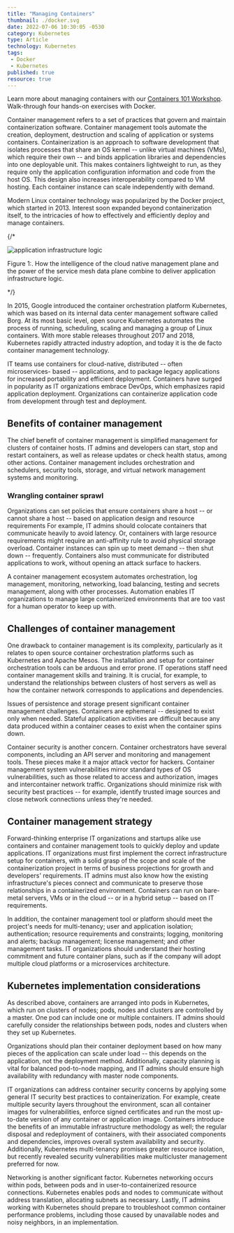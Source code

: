 ```yaml
---
title: "Managing Containers"
thumbnail: ./docker.svg
date: 2022-07-06 10:30:05 -0530
category: Kubernetes
type: Article
technology: Kubernetes
tags:
 - Docker
 - Kubernetes
published: true
resource: true
---
```



<ResourcesWrapper>
  <div className="intro">
    <p>Learn more about managing containers with our <a className="blog" href="https://github.com/layer5io/containers-101-workshop">Containers 101 Workshop</a>. Walk-through four hands-on exercises with Docker.</p>
  </div>

<p>
Container management refers to a set of practices that govern and maintain containerization software. Container management tools automate the creation, deployment, destruction and scaling of application or systems containers.
Containerization is an approach to software development that isolates processes that share an OS kernel -- unlike virtual machines (VMs), which require their own -- and binds application libraries and dependencies into one deployable unit. This makes containers lightweight to run, as they require only the application configuration information and code from the host OS. This design also increases interoperability compared to VM hosting. Each container instance can scale independently with demand.
</p>
<p>
Modern Linux container technology was popularized by the Docker project, which started in 2013. Interest soon expanded beyond containerization itself, to the intricacies of how to effectively and efficiently deploy and manage containers.
</p>

 
{/* <div className="center" >
  <img src={Infrastructure} align="center" alt="application infrastructure logic" />
  <p>
Figure 1:. How the intelligence of the cloud native management plane and the power of the service mesh data plane combine to deliver application infrastructure logic.  </p>
  </div> */}

<p>
In 2015, Google introduced the container orchestration platform Kubernetes, which was based on its internal data center management software called Borg. At its most basic level, open source Kubernetes automates the process of running, scheduling, scaling and managing a group of Linux containers. With more stable releases throughout 2017 and 2018, Kubernetes rapidly attracted industry adoption, and today it is the de facto container management technology.
</p>
<p>
IT teams use containers for cloud-native, distributed -- often microservices- based -- applications, and to package legacy applications for increased portability and efficient deployment. Containers have surged in popularity as IT organizations embrace DevOps, which emphasizes rapid application deployment. Organizations can containerize application code from development through test and deployment.
</p>
<h2>Benefits of container management</h2>
<p>
The chief benefit of container management is simplified management for clusters of container hosts. IT admins and developers can start, stop and restart containers, as well as release updates or check health status, among other actions. Container management includes orchestration and schedulers, security tools, storage, and virtual network management systems and monitoring.
</p>

<h3>Wrangling container sprawl</h3>
<p>
  Organizations can set policies that ensure containers share a host -- or cannot share a host -- based on application design and resource requirements For example, IT admins should colocate containers that communicate heavily to avoid latency. Or, containers with large resource requirements might require an anti-affinity rule to avoid physical storage overload. Container instances can spin up to meet demand -- then shut down -- frequently. Containers also must communicate for distributed applications to work, without opening an attack surface to hackers.
</p>
<p> 
A container management ecosystem automates orchestration, log management, monitoring, networking, load balancing, testing and secrets management, along with other processes. Automation enables IT organizations to manage large containerized environments that are too vast for a human operator to keep up with.
</p>

<h2>Challenges of container management</h2>
<p>
One drawback to container management is its complexity, particularly as it relates to open source container orchestration platforms such as Kubernetes and Apache Mesos. The installation and setup for container orchestration tools can be arduous and error prone. IT operations staff need container management skills and training. It is crucial, for example, to understand the relationships between clusters of host servers as well as how the container network corresponds to applications and dependencies.
</p>
<p>
Issues of persistence and storage present significant container management challenges. Containers are ephemeral -- designed to exist only when needed. Stateful application activities are difficult because any data produced within a container ceases to exist when the container spins down.
</p>
<p>
Container security is another concern. Container orchestrators have several components, including an API server and monitoring and management tools. These pieces make it a major attack vector for hackers. Container management system vulnerabilities mirror standard types of OS vulnerabilities, such as those related to access and authorization, images and intercontainer network traffic. Organizations should minimize risk with security best practices -- for example, identify trusted image sources and close network connections unless they're needed.
</p>



<h2>Container management strategy</h2>
<p>
Forward-thinking enterprise IT organizations and startups alike use containers and container management tools to quickly deploy and update applications. IT organizations must first implement the correct infrastructure setup for containers, with a solid grasp of the scope and scale of the containerization project in terms of business projections for growth and developers' requirements. IT admins must also know how the existing infrastructure's pieces connect and communicate to preserve those relationships in a containerized environment. Containers can run on bare-metal servers, VMs or in the cloud -- or in a hybrid setup -- based on IT requirements.
</p>
<p>
In addition, the container management tool or platform should meet the project's needs for multi-tenancy; user and application isolation; authentication; resource requirements and constraints; logging, monitoring and alerts; backup management; license management; and other management tasks. IT organizations should understand their hosting commitment and future container plans, such as if the company will adopt multiple cloud platforms or a microservices architecture.
</p>
<h2>Kubernetes implementation considerations</h2>
<p>
  As described above, containers are arranged into pods in Kubernetes, which run on clusters of nodes; pods, nodes and clusters are controlled by a master. One pod can include one or multiple containers. IT admins should carefully consider the relationships between pods, nodes and clusters when they set up Kubernetes.
</p>
<p>Organizations should plan their container deployment based on how many pieces of the application can scale under load -- this depends on the application, not the deployment method. Additionally, capacity planning is vital for balanced pod-to-node mapping, and IT admins should ensure high availability with redundancy with master node components.</p>
<p>IT organizations can address container security concerns by applying some general IT security best practices to containerization. For example, create multiple security layers throughout the environment, scan all container images for vulnerabilities, enforce signed certificates and run the most up-to-date version of any container or application image. Containers introduce the benefits of an immutable infrastructure methodology as well; the regular disposal and redeployment of containers, with their associated components and dependencies, improves overall system availability and security. Additionally, Kubernetes multi-tenancy promises greater resource isolation, but recently revealed security vulnerabilities make multicluster management preferred for now.
</p>
<p>
  Networking is another significant factor. Kubernetes networking occurs within pods, between pods and in user-to-containerized resource connections. Kubernetes enables pods and nodes to communicate without address translation, allocating subnets as necessary. Lastly, IT admins working with Kubernetes should prepare to troubleshoot common container performance problems, including those caused by unavailable nodes and noisy neighbors, in an implementation.
</p>

</ResourcesWrapper>